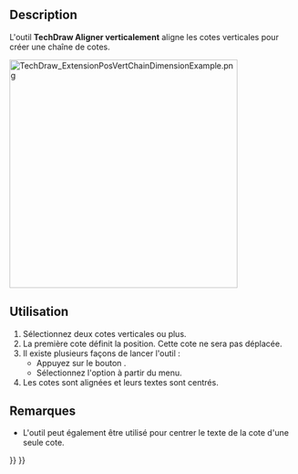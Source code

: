 <languages/>

{{Docnav/fr
|[[TechDraw_ExtensionPosHorizChainDimension/fr|Aligner horizontalement]]
|[[TechDraw_ExtensionPosObliqueChainDimension/fr|Aligner obliquement]]
|[[TechDraw_Workbench/fr|Atelier TechDraw]]
|IconL=TechDraw_ExtensionPosHorizChainDimension.svg
|IconR=TechDraw_ExtensionPosObliqueChainDimension.svg
|IconC=Workbench_TechDraw.svg
}}

{{GuiCommand/fr
|Name=TechDraw ExtensionPosVertChainDimension
|Name/fr=TechDraw Aligner verticalement
|MenuLocation=TechDraw → Extensions : attributs/modifications → Aligner verticalement
|Workbenches=[[TechDraw_Workbench/fr|TechDraw]]
|Shortcut=
|Version=0.20
|SeeAlso=[[TechDraw_ExtensionPosHorizChainDimension/fr|TechDraw Aligner horizontalement]], [[TechDraw_ExtensionPosObliqueChainDimension/fr|TechDraw Aligner obliquement]]
}}

==Description==

L'outil '''TechDraw Aligner verticalement''' aligne les cotes verticales pour créer une chaîne de cotes.

[[Image:TechDraw_ExtensionPosVertChainDimensionExample.png|400px]]
{{Caption|A droite, les cotes alignées}}

<span id="Usage"></span>
==Utilisation==

# Sélectionnez deux cotes verticales ou plus.
# La première cote définit la position. Cette cote ne sera pas déplacée.
# Il existe plusieurs façons de lancer l'outil :
#* Appuyez sur le bouton {{Button|[[Image:TechDraw_ExtensionPosVertChainDimension.svg|16px]] [[TechDraw_ExtensionPosVertChainDimension/fr|Aligner verticalement]]}}.
#* Sélectionnez l'option {{MenuCommand|TechDraw → Extensions : attributs/modifications → [[Image:TechDraw_ExtensionPosVertChainDimension.svg|16px]] Aligner verticalement}} à partir du menu.
# Les cotes sont alignées et leurs textes sont centrés.

<span id="Notes"></span>
==Remarques==

* L'outil peut également être utilisé pour centrer le texte de la cote d'une seule cote.


{{Docnav/fr
|[[TechDraw_ExtensionPosHorizChainDimension/fr|Aligner horizontalement]]
|[[TechDraw_ExtensionPosObliqueChainDimension/fr|Aligner obliquement]]
|[[TechDraw_Workbench/fr|Atelier TechDraw]]
|IconL=TechDraw_ExtensionPosHorizChainDimension.svg
|IconR=TechDraw_ExtensionPosObliqueChainDimension.svg
|IconC=Workbench_TechDraw.svg
}}

{{TechDraw_Tools_navi{{#translation:}}}}
{{Userdocnavi{{#translation:}}}}